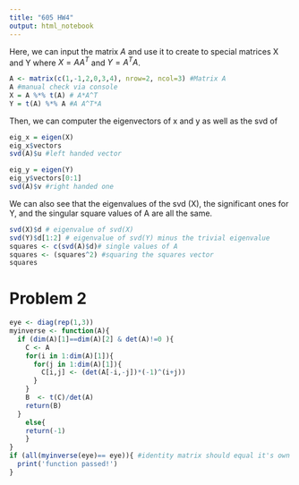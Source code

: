 ```yaml
---
title: "605 HW4"
output: html_notebook
---
```


Here, we can input the matrix $A$ and use it to create to special matrices X and Y where $X = AA^T$ and $Y=A^TA$. 
```r

A <- matrix(c(1,-1,2,0,3,4), nrow=2, ncol=3) #Matrix A
A #manual check via console
X = A %*% t(A) # A*A^T
Y = t(A) %*% A #A A^T*A
```
Then, we can computer the eigenvectors of x and y as well as the svd of 
```r
eig_x = eigen(X) 
eig_x$vectors
svd(A)$u #left handed vector

eig_y = eigen(Y)
eig_y$vectors[0:1]
svd(A)$v #right handed one
```
We can also see that the eigenvalues of the svd (X), the significant ones for Y, and the singular square values of A are all the same.
```r
svd(X)$d # eigenvalue of svd(X)
svd(Y)$d[1:2] # eigenvalue of svd(Y) minus the trivial eigenvalue
squares <- c(svd(A)$d)# single values of A
squares <- (squares^2) #squaring the squares vector
squares
```

# Problem 2
```r
eye <- diag(rep(1,3))
myinverse <- function(A){
  if (dim(A)[1]==dim(A)[2] & det(A)!=0 ){
    C <- A
    for(i in 1:dim(A)[1]){
      for(j in 1:dim(A)[1]){
        C[i,j] <- (det(A[-i,-j])*(-1)^(i+j))
      }
    }
    B  <- t(C)/det(A) 
    return(B)
  }
    else{
    return(-1)
    }
}
if (all(myinverse(eye)== eye)){ #identity matrix should equal it's own inverse. Otherwise, my function is broken.
  print('function passed!') 
}

```
